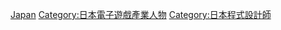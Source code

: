 [[Category:電子遊戲程式師|Japan]]
[[Category:日本電子遊戲產業人物|Category:日本電子遊戲產業人物]]
[[Category:日本程式設計師|Category:日本程式設計師]]
